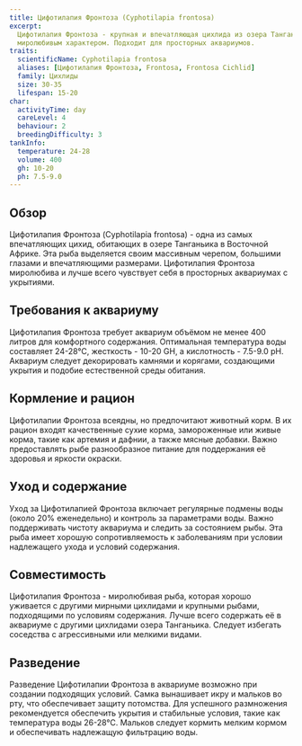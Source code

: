```yaml
---
title: Цифотилапия Фронтоза (Cyphotilapia frontosa)
excerpt:
  Цифотилапия Фронтоза - крупная и впечатляющая цихлида из озера Танганьика, известная своей массивной головой и
  миролюбивым характером. Подходит для просторных аквариумов.
traits:
  scientificName: Cyphotilapia frontosa
  aliases: [Цифотилапия Фронтоза, Frontosa, Frontosa Cichlid]
  family: Цихлиды
  size: 30-35
  lifespan: 15-20
char:
  activityTime: day
  careLevel: 4
  behaviour: 2
  breedingDifficulty: 3
tankInfo:
  temperature: 24-28
  volume: 400
  gh: 10-20
  ph: 7.5-9.0
---
```


## Обзор

Цифотилапия Фронтоза (Cyphotilapia frontosa) - одна из самых впечатляющих цихид, обитающих в озере Танганьика в
Восточной Африке. Эта рыба выделяется своим массивным черепом, большими глазами и впечатляющими размерами. Цифотилапия
Фронтоза миролюбива и лучше всего чувствует себя в просторных аквариумах с укрытиями.

## Требования к аквариуму

Цифотилапия Фронтоза требует аквариум объёмом не менее 400 литров для комфортного содержания. Оптимальная температура
воды составляет 24-28°C, жесткость - 10-20 GH, а кислотность - 7.5-9.0 pH. Аквариум следует декорировать камнями и
корягами, создающими укрытия и подобие естественной среды обитания.

## Кормление и рацион

Цифотилапии Фронтоза всеядны, но предпочитают животный корм. В их рацион входят качественные сухие корма, замороженные
или живые корма, такие как артемия и дафнии, а также мясные добавки. Важно предоставлять рыбе разнообразное питание для
поддержания её здоровья и яркости окраски.

## Уход и содержание

Уход за Цифотилапией Фронтоза включает регулярные подмены воды (около 20% еженедельно) и контроль за параметрами воды.
Важно поддерживать чистоту аквариума и следить за состоянием рыбы. Эта рыба имеет хорошую сопротивляемость к
заболеваниям при условии надлежащего ухода и условий содержания.

## Совместимость

Цифотилапия Фронтоза - миролюбивая рыба, которая хорошо уживается с другими мирными цихлидами и крупными рыбами,
подходящими по условиям содержания. Лучше всего содержать её в аквариуме с другими цихлидами озера Танганьика. Следует
избегать соседства с агрессивными или мелкими видами.

## Разведение

Разведение Цифотилапии Фронтоза в аквариуме возможно при создании подходящих условий. Самка вынашивает икру и мальков во
рту, что обеспечивает защиту потомства. Для успешного размножения рекомендуется обеспечить укрытия и стабильные условия,
такие как температура воды 26-28°C. Мальков следует кормить мелким кормом и обеспечивать надлежащую фильтрацию воды.
